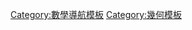 {{Navbox
|name   = 反棱柱
|title  = [[File:Hexagonal antiprism.png|18px|top]][[反棱柱]]
|image  = 
|state  = uncollapsed
|group1 = 正反棱柱
|list1  = [[三角反棱柱|正三角反棱柱]] · [[正四角反棱柱]] · [[正五角反棱柱]] · [[正六角反棱柱]]· [[七角反棱柱|正七角反棱柱]] 

|bottom  = 
}}<noinclude>
[[Category:數學導航模板]]
[[Category:幾何模板]]
</noinclude>